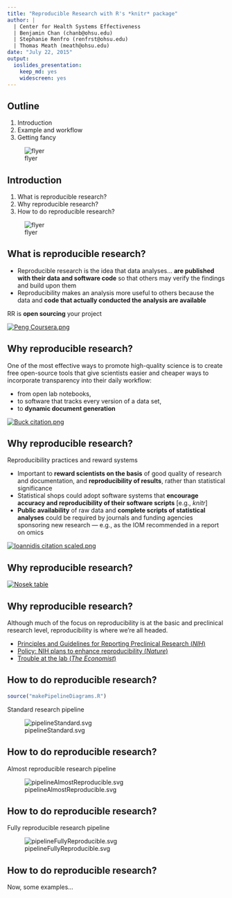 ```yaml
---
title: "Reproducible Research with R's *knitr* package"
author: |
  | Center for Health Systems Effectiveness
  | Benjamin Chan (chanb@ohsu.edu)
  | Stephanie Renfro (renfrst@ohsu.edu)
  | Thomas Meath (meath@ohsu.edu)
date: "July 22, 2015"
output: 
  ioslides_presentation: 
    keep_md: yes
    widescreen: yes
---
```



## Outline {.columns-2}

1. Introduction
2. Example and workflow
3. Getting fancy

![flyer](Reproducible Research FLYER scaled.png)


## Introduction {.columns-2}

1. What is reproducible research?
2. Why reproducible research?
3. How to do reproducible research?

![flyer](Reproducible Research FLYER scaled.png)


## What is reproducible research? {.columns-2}

* Reproducible research is the idea that data analyses... **are published with their data and software code** so that others may verify the findings and build upon them
* Reproducibility makes an analysis more useful to others because the data and **code that actually conducted the analysis are available**

RR is **open sourcing** your project

[![Peng Coursera.png](Peng Coursera.png)](https://www.coursera.org/course/repdata)


## Why reproducible research? {.columns-2}

One of the most effective ways to promote high-quality science is to create free open-source tools that give scientists easier and cheaper ways to incorporate transparency into their daily workflow: 

* from open lab notebooks, 
* to software that tracks every version of a data set, 
* to **dynamic document generation**

[![Buck citation.png](Buck citation.png)](http://www.sciencemag.org/content/348/6242/1403.full)


## Why reproducible research? {.columns-2 .smaller}

Reproducibility practices and reward systems

* Important to **reward scientists on the basis** of good quality of research and documentation, and **reproducibility of results**, rather than statistical significance
* Statistical shops could adopt software systems that **encourage accuracy and reproducibility of their software scripts** [e.g., *knitr*]
* **Public availability** of raw data and **complete scripts of statistical analyses** could be required by journals and funding agencies sponsoring new research --- e.g., as the IOM recommended in a report on omics  

[![Ioannidis citation scaled.png](Ioannidis citation scaled.png)](http://www.sciencedirect.com/science/article/pii/S0140673613622278)


## Why reproducible research?

[![Nosek table](Science 2015 Jun 348(6242) 1422-5, partial scaled.png)](http://www.sciencemag.org/content/348/6242/1422.full)


## Why reproducible research?

Although much of the focus on reproducibility is at the basic and preclinical research level, reproducibility is where we're all headed.

* [Principles and Guidelines for Reporting Preclinical Research (*NIH*)](http://www.nih.gov/science/reproducibility/principles-guidelines.htm)
* [Policy: NIH plans to enhance reproducibility (*Nature*)](http://www.nature.com/news/policy-nih-plans-to-enhance-reproducibility-1.14586)
* [Trouble at the lab (*The Economist*)](http://www.economist.com/news/briefing/21588057-scientists-think-science-self-correcting-alarming-degree-it-not-trouble)


## How to do reproducible research?

```r
source("makePipelineDiagrams.R")
```

Standard research pipeline

![pipelineStandard.svg](pipelineStandard.svg)


## How to do reproducible research?

Almost reproducible research pipeline

![pipelineAlmostReproducible.svg](pipelineAlmostReproducible.svg)


## How to do reproducible research?

Fully reproducible research pipeline

![pipelineFullyReproducible.svg](pipelineFullyReproducible.svg)


## How to do reproducible research?

Now, some examples...
